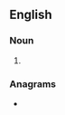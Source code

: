 ==English==

===Noun===
{{head|en|noun plural form}}

# {{plural of|omer|lang=en}}

===Anagrams===
* {{anagrams|en|a=emors|Morse|Moser|Romes|meros|mesor|mores|morse|s'more|smore|somer}}